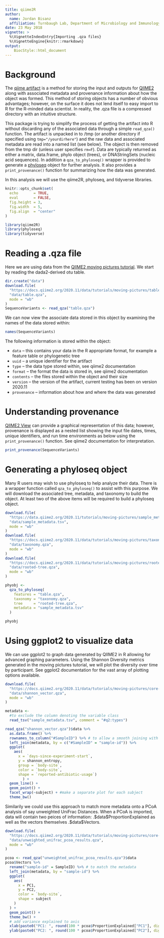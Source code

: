 ```yaml
---
title: qiime2R
author: 
  name: Jordan Bisanz
  affiliation: Turnbaugh Lab, Department of Microbiology and Immunology, University of California San Francisco, San Francisco CA, USA, 94143
date: 23 May 2018
vignette: >
  %\VignetteIndexEntry{Importing .qza files}
  %\VignetteEngine{knitr::rmarkdown}
output: 
    BiocStyle::html_document
---
```


# Background
The [qiime artifact](https://docs.qiime2.org/2020.11/concepts/#data-files-qiime-2-artifacts) is a method for storing the input and outputs for [QIIME2](https://qiime2.org/) along with associated metadata and provenance information about how the object was formed. This method of storing objects has a number of obvious advantages; however, on the surface it does not lend itself to easy import to R for the R-minded data scientist. In reality, the .qza file is a compressed directory with an intuitive structure. 

This package is trying to simplify the process of getting the artifact into R without discarding any of the associated data through a simple `read_qza()` function. The artifact is unpacked in to /tmp (or another directory if specified using `tmp="/yourdirhere"`) and the raw data and associated metadata are read into a named list (see below). The object is then removed from the tmp dir (unless user specifies `rm=F`). Data are typically returned as either a matrix, data.frame, phylo object (trees), or DNAStringSets (nucleic acid sequences). In addition a `qza_to_phyloseq()` wrapper is provided to generate a [phyloseq](https://www.bioconductor.org/packages/release/bioc/html/phyloseq.html) object for further analysis. It also provides a `print_provenance()` function for summarizing how the data was generated.

In this analysis we will use the qiime2R, phyloseq, and tidyverse libraries.

```r
knitr::opts_chunk$set(
  echo       = TRUE,
  eval       = FALSE,
  fig.height = 3,
  fig.width  = 5,
  fig.align  = "center"
)
```

```r
library(qiime2R)
library(phyloseq)
library(tidyverse)
```

# Reading a .qza file

Here we are using data from the [QIIME2 moving pictures tutorial](https://docs.qiime2.org/2020.11/tutorials/moving-pictures/). We start by reading the dada2-derived otu table.

```r
dir.create("data")
download.file(
  "https://docs.qiime2.org/2020.11/data/tutorials/moving-pictures/table.qza",
  "data/table.qza",
  mode = "wb"
)
SequenceVariants <- read_qza("table.qza")
```

We can now view the associate data stored in this object by examining the names of the data stored within:

```r
names(SequenceVariants)
```

The following information is stored within the object:

* `data` -- this contains your data in the R appropriate format, for example a feature table or phylogenetic tree
* `uuid` -- a unique identifier for the artifact
* `type` -- the data type stored within, see qiime2 documentation
* `format` -- the format the data is stored in, see qiime2 documentation
* `contents` -- the files stored within the object and their size
* `version` -- the version of the artifact, current testing has been on version 2020.11
* `provenance` -- information about how and where the data was generated

# Understanding provenance

[QIIME2 View](https://view.qiime2.org/) can provide a graphical representation of this data; however, provenance is displayed as a nested list showing the input file dates, times, unique identifiers, and run time environments as below using the `print_provenance()` function. See qiime2 documentation for interpretation.

```r
print_provenance(SequenceVariants)
```

# Generating a phyloseq object

Many R users may wish to use phyloseq to help analyze their data. There is a wrapper function called `qza_to_phyloseq()` to assist with this purpose. We will download the associated tree, metadata, and taxonomy to build the object. At least two of the above items will be required to build a phyloseq object.

```r
download.file(
  "https://data.qiime2.org/2020.11/tutorials/moving-pictures/sample_metadata.tsv",
  "data/sample_metadata.tsv",
  mode = "wb"
)
download.file(
  "https://docs.qiime2.org/2020.11/data/tutorials/moving-pictures/taxonomy.qza",
  "data/taxonomy.qza",
  mode = "wb"
)
download.file(
  "https://docs.qiime2.org/2020.11/data/tutorials/moving-pictures/rooted-tree.qza",
  "data/rooted-tree.qza",
  mode = "wb"
)

phyobj <-
  qza_to_phyloseq(
    features = "table.qza",
    taxonomy = "taxonomy.qza",
    tree     = "rooted-tree.qza",
    metadata = "sample_metadata.tsv"
  )

phyobj
```

# Using ggplot2 to visualize data

We can use ggplot2 to graph data generated by QIIME2 in R allowing for advanced graphing parameters. Using the Shannon Diversity metrics generated in the moving pictures tutorial, we will plot the diversity over time by participant. See ggplot2 documentation for the vast array of plotting options available.

```r
download.file(
  "https://docs.qiime2.org/2020.11/data/tutorials/moving-pictures/core-metrics-results/shannon_vector.qza", 
  "data/shannon_vector.qza",
  mode = "wb"
)

metadata <-
  #to exclude the column denoting the variable class
  read_tsv("sample_metadata.tsv", comment = "#q2:types") 

read_qza("shannon_vector.qza")$data %>%
  as.data.frame() %>%
  rownames_to_column("#SampleID") %>% # to allow a smooth joining with the metadata
  left_join(metadata, by = c("#SampleID" = "sample-id")) %>%
  ggplot(
    aes(
      x = `days-since-experiment-start`,
      y = shannon_entropy,
      group = `body-site`,
      color = `body-site`,
      shape = `reported-antibiotic-usage`)
        ) +
  geom_line() +
  geom_point() +
  facet_wrap(~subject) + #make a separate plot for each subject
  theme_bw()
```

Similarily we could use this approach to match more metadata onto a PCoA analysis of say unweighted UniFrac Distances. When a PCoA is imported, data will contain two peices of information: .\$data\$ProportionExplained as well as the vectors themselves .\$data\$Vectors.

```r
download.file(
  "https://docs.qiime2.org/2020.11/data/tutorials/moving-pictures/core-metrics-results/unweighted_unifrac_pcoa_results.qza",
  "data/unweighted_unifrac_pcoa_results.qza",
  mode = "wb"
)

pcoa <- read_qza("unweighted_unifrac_pcoa_results.qza")$data
pcoa$Vectors %>%
  rename("sample-id" = SampleID) %>% # to match the metadata
  left_join(metadata, by = "sample-id") %>%
  ggplot(
    aes(
      x = PC1,
      y = PC2,
      color = `body-site`,
      shape = subject
    )
  ) +
  geom_point() +
  theme_bw() +
  # add variance explained to axis
  xlab(paste0("PC1: ", round(100 * pcoa$ProportionExplained["PC1"], digits = 1))) + 
  ylab(paste0("PC2: ", round(100 * pcoa$ProportionExplained["PC2"], digits = 1)))
```


